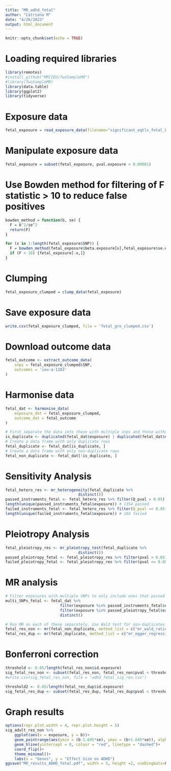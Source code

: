 ```yaml
---
title: "MR_adhd_fetal"
author: "Catriona M"
date: "4/26/2023"
output: html_document
---
```


```r
knitr::opts_chunk$set(echo = TRUE)
```


# Loading required libraries
```r
library(remotes)
#install_github("MRCIEU/TwoSampleMR")
#library(TwoSampleMR)
library(data.table)
library(ggplot2)
library(tidyverse)
```

# Exposure data
```r
fetal_exposure = read_exposure_data(filename="significant_eqtls_fetal_brain_cortex.txt", sep = "\t",snp_col = "snp",beta_col = "beta",se_col = "beta_se",effect_allele_col = "alt",other_allele_col = "ref",phenotype_col = "gene",eaf="maf",pval_col = "eqtl_pval")
```


# Manipulate exposure data
```r
fetal_exposure = subset(fetal_exposure, pval.exposure < 0.00001)

```

# Use Bowden method for filtering of F statistic > 10 to reduce false positives
```r
bowden_method = function(b, se) {
  F = b^2/se^2
  return(F)
}

for (x in 1:length(fetal_exposure$SNP)) {
  F = bowden_method(fetal_exposure$beta.exposure[x],fetal_exposure$se.exposure[x])
  if (F < 10) {fetal_exposure[-x,]}
}

```

# Clumping
```r
fetal_exposure_clumped = clump_data(fetal_exposure)
```

# Save exposure data
```r
write.csv(fetal_exposure_clumped, file = 'fetal_grn_clumped.csv')
```

# Download outcome data
```r
fetal_outcome <- extract_outcome_data(
    snps = fetal_exposure_clumped$SNP,
    outcomes = 'ieu-a-1183'
)
```

# Harmonise data
```r
fetal_dat <- harmonise_data(
    exposure_dat = fetal_exposure_clumped, 
    outcome_dat = fetal_outcome
)
```
```r
# First separate the data into those with multiple snps and those without.
is_duplicate <- duplicated(fetal_dat$exposure) | duplicated(fetal_dat$exposure, fromLast = TRUE)
# Create a data frame with only duplicate rows
fetal_duplicate <- fetal_dat[is_duplicate, ]
# Create a data frame with only non-duplicate rows
fetal_non_duplicate <- fetal_dat[!is_duplicate, ]
```

# Sensitivity Analysis
```r
fetal_hetero_res <- mr_heterogeneity(fetal_duplicate %>%
                                distinct()) 
passed_instruments_fetal <- fetal_hetero_res %>% filter(Q_pval > 0.05)
length(unique(passed_instruments_fetal$exposure)) # 1354 passed
failed_instruments_fetal <- fetal_hetero_res %>% filter(Q_pval =< 0.05)
length(unique(failed_instruments_fetal$exposure)) # 163 failed
```

# Pleiotropy Analysis
```r
fetal_pleiotropy_res <- mr_pleiotropy_test(fetal_duplicate %>% 
                                distinct())
passed_pleiotropy_fetal <- fetal_pleiotropy_res %>% filter(pval > 0.05)
failed_pleiotropy_fetal <- fetal_pleiotropy_res %>% filter(pval <= 0.05)
```


# MR analysis 
```r
# Filter exposures with multiple SNPs to only include ones that passed all sensitivity analyses
multi_SNPs_fetal <- fetal_dat %>% 
                        filter(exposure %in% passed_instruments_fetal$exposure) %>% 
                        filter(exposure %in% passed_pleiotropy_fetal$exposure) %>%
                        distinct() 

# Run MR on each of these separately. Use Wald test for non-duplicates
fetal_res_non <- mr(fetal_non_duplicate, method_list = c("mr_wald_ratio"))
fetal_res_dup <- mr(fetal_duplicate, method_list = c("mr_egger_regression", "mr_ivw"))
```

# Bonferroni correction
```r
threshold <- 0.05/length(fetal_res_non$id.exposure)
sig_fetal_res_non <- subset(fetal_res_non, fetal_res_non$pval < threshold)
#write.csv(sig_fetal_res_non, file = 'adhd_fetal_sig_res.csv')

threshold2 <- 0.05/length(fetal_res_dup$id.exposure)
sig_fetal_res_dup <- subset(fetal_res_dup, fetal_res_dup$pval < threshold2)
```

# Graph results
```r
options(repr.plot.width = 4, repr.plot.height = 5)
sig_adult_res_non %>%
    ggplot(aes(x = exposure, y = b))+
    geom_pointrange(aes(ymin = (b-1.645*se), ymax = (b+1.645*se)), alpha = 0.5)+
    geom_hline(yintercept = 0, colour = "red", linetype = "dashed")+    
    coord_flip()+
    theme_minimal()+
    labs(x = "Genes", y = "Effect Size on ADHD")
ggsave("MR_results_ADHD_fetal.pdf", width = 5, height =2, useDingbats=FALSE)
```

